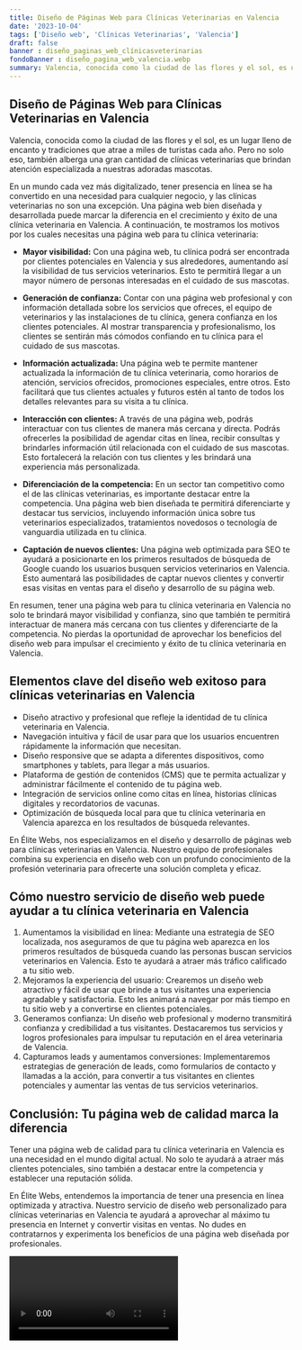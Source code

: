 ```yaml
---
title: Diseño de Páginas Web para Clínicas Veterinarias en Valencia
date: '2023-10-04'
tags: ['Diseño web', 'Clínicas Veterinarias', 'Valencia']
draft: false
banner : diseño_paginas_web_clínicasveterinarias
fondoBanner : diseño_pagina_web_valencia.webp
summary: Valencia, conocida como la ciudad de las flores y el sol, es un lugar lleno de encanto y tradiciones que atrae a miles de turistas cada año. Pero no solo eso, también alberga una gran cantidad de clínicas veterinarias que brindan atención especializada a nuestras adoradas mascotas.
---
```


## Diseño de Páginas Web para Clínicas Veterinarias en Valencia


Valencia, conocida como la ciudad de las flores y el sol, es un lugar lleno de encanto y tradiciones que atrae a miles de turistas cada año. Pero no solo eso, también alberga una gran cantidad de clínicas veterinarias que brindan atención especializada a nuestras adoradas mascotas.

En un mundo cada vez más digitalizado, tener presencia en línea se ha convertido en una necesidad para cualquier negocio, y las clínicas veterinarias no son una excepción. Una página web bien diseñada y desarrollada puede marcar la diferencia en el crecimiento y éxito de una clínica veterinaria en Valencia. A continuación, te mostramos los motivos por los cuales necesitas una página web para tu clínica veterinaria:

- **Mayor visibilidad:** Con una página web, tu clínica podrá ser encontrada por clientes potenciales en Valencia y sus alrededores, aumentando así la visibilidad de tus servicios veterinarios. Esto te permitirá llegar a un mayor número de personas interesadas en el cuidado de sus mascotas.

- **Generación de confianza:** Contar con una página web profesional y con información detallada sobre los servicios que ofreces, el equipo de veterinarios y las instalaciones de tu clínica, genera confianza en los clientes potenciales. Al mostrar transparencia y profesionalismo, los clientes se sentirán más cómodos confiando en tu clínica para el cuidado de sus mascotas.

- **Información actualizada:** Una página web te permite mantener actualizada la información de tu clínica veterinaria, como horarios de atención, servicios ofrecidos, promociones especiales, entre otros. Esto facilitará que tus clientes actuales y futuros estén al tanto de todos los detalles relevantes para su visita a tu clínica.

- **Interacción con clientes:** A través de una página web, podrás interactuar con tus clientes de manera más cercana y directa. Podrás ofrecerles la posibilidad de agendar citas en línea, recibir consultas y brindarles información útil relacionada con el cuidado de sus mascotas. Esto fortalecerá la relación con tus clientes y les brindará una experiencia más personalizada.

- **Diferenciación de la competencia:** En un sector tan competitivo como el de las clínicas veterinarias, es importante destacar entre la competencia. Una página web bien diseñada te permitirá diferenciarte y destacar tus servicios, incluyendo información única sobre tus veterinarios especializados, tratamientos novedosos o tecnología de vanguardia utilizada en tu clínica.

- **Captación de nuevos clientes:** Una página web optimizada para SEO te ayudará a posicionarte en los primeros resultados de búsqueda de Google cuando los usuarios busquen servicios veterinarios en Valencia. Esto aumentará las posibilidades de captar nuevos clientes y convertir esas visitas en ventas para el diseño y desarrollo de su página web.

En resumen, tener una página web para tu clínica veterinaria en Valencia no solo te brindará mayor visibilidad y confianza, sino que también te permitirá interactuar de manera más cercana con tus clientes y diferenciarte de la competencia. No pierdas la oportunidad de aprovechar los beneficios del diseño web para impulsar el crecimiento y éxito de tu clínica veterinaria en Valencia.

<GifSeo />

<Cta />

## Elementos clave del diseño web exitoso para clínicas veterinarias en Valencia

- Diseño atractivo y profesional que refleje la identidad de tu clínica veterinaria en Valencia.
- Navegación intuitiva y fácil de usar para que los usuarios encuentren rápidamente la información que necesitan.
- Diseño responsive que se adapta a diferentes dispositivos, como smartphones y tablets, para llegar a más usuarios.
- Plataforma de gestión de contenidos (CMS) que te permita actualizar y administrar fácilmente el contenido de tu página web.
- Integración de servicios online como citas en línea, historias clínicas digitales y recordatorios de vacunas.
- Optimización de búsqueda local para que tu clínica veterinaria en Valencia aparezca en los resultados de búsqueda relevantes.

En Élite Webs, nos especializamos en el diseño y desarrollo de páginas web para clínicas veterinarias en Valencia. Nuestro equipo de profesionales combina su experiencia en diseño web con un profundo conocimiento de la profesión veterinaria para ofrecerte una solución completa y eficaz.

## Cómo nuestro servicio de diseño web puede ayudar a tu clínica veterinaria en Valencia

1. Aumentamos la visibilidad en línea: Mediante una estrategia de SEO localizada, nos aseguramos de que tu página web aparezca en los primeros resultados de búsqueda cuando las personas buscan servicios veterinarios en Valencia. Esto te ayudará a atraer más tráfico calificado a tu sitio web.
2. Mejoramos la experiencia del usuario: Crearemos un diseño web atractivo y fácil de usar que brinde a tus visitantes una experiencia agradable y satisfactoria. Esto les animará a navegar por más tiempo en tu sitio web y a convertirse en clientes potenciales.
3. Generamos confianza: Un diseño web profesional y moderno transmitirá confianza y credibilidad a tus visitantes. Destacaremos tus servicios y logros profesionales para impulsar tu reputación en el área veterinaria de Valencia.
4. Capturamos leads y aumentamos conversiones: Implementaremos estrategias de generación de leads, como formularios de contacto y llamadas a la acción, para convertir a tus visitantes en clientes potenciales y aumentar las ventas de tus servicios veterinarios.

## Conclusión: Tu página web de calidad marca la diferencia

Tener una página web de calidad para tu clínica veterinaria en Valencia es una necesidad en el mundo digital actual. No solo te ayudará a atraer más clientes potenciales, sino también a destacar entre la competencia y establecer una reputación sólida.

En Élite Webs, entendemos la importancia de tener una presencia en línea optimizada y atractiva. Nuestro servicio de diseño web personalizado para clínicas veterinarias en Valencia te ayudará a aprovechar al máximo tu presencia en Internet y convertir visitas en ventas. No dudes en contratarnos y experimenta los beneficios de una página web diseñada por profesionales.

<Video />

<CtaBot job='Clínicas Veterinarias' city='Valencia'/>

<Gmaps query='Valencia+españa+maps' />